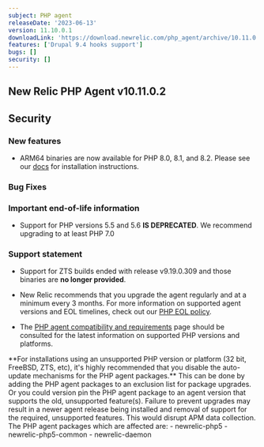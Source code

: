 ```yaml
---
subject: PHP agent
releaseDate: '2023-06-13'
version: 11.10.0.1
downloadLink: 'https://download.newrelic.com/php_agent/archive/10.11.0.2'
features: ['Drupal 9.4 hooks support']
bugs: []
security: []
---
```

## New Relic PHP Agent v10.11.0.2

## Security

### New features

* ARM64 binaries are now available for PHP 8.0, 8.1, and 8.2.  Please see our [docs](https://docs.newrelic.com/docs/apm/agents/php-agent/installation/php-agent-installation-overview/#install-tar) for installation instructions.

### Bug Fixes

### Important end-of-life information

* Support for PHP versions 5.5 and 5.6 **IS DEPRECATED**. We recommend upgrading to at least PHP 7.0

### Support statement

* Support for ZTS builds ended with release v9.19.0.309 and those binaries are **no longer provided**.

* New Relic recommends that you upgrade the agent regularly and at a minimum every 3 months. For more information on supported agent versions and EOL timelines, check out our [PHP EOL policy](https://docs.newrelic.com/docs/apm/agents/php-agent/getting-started/php-agent-eol-policy/).
* The [PHP agent compatibility and requirements](https://docs.newrelic.com/docs/apm/agents/php-agent/getting-started/php-agent-compatibility-requirements/) page should be consulted for the latest information on supported PHP versions and platforms.

<Callout variant="important">
**For installations using an unsupported PHP version or platform (32 bit, FreeBSD, ZTS, etc), it's highly recommended that you disable the auto-update mechanisms for the PHP agent packages.** This can be done by adding the PHP agent packages to an exclusion list for package upgrades. Or you could version pin the PHP agent package to an agent version that supports the old, unsupported feature(s). Failure to prevent upgrades may result in a newer agent release being installed and removal of support for the required, unsupported features. This would disrupt APM data collection.
The PHP agent packages which are affected are:
   - newrelic-php5
   - newrelic-php5-common
   - newrelic-daemon
</Callout>

